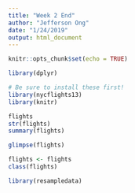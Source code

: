 ```yaml
---
title: "Week 2 End"
author: "Jefferson Ong"
date: "1/24/2019"
output: html_document
---
```


```r
knitr::opts_chunk$set(echo = TRUE)
```

```r
library(dplyr)

# Be sure to install these first!
library(nycflights13)
library(knitr)
```

```r
flights
str(flights)
summary(flights)
```
```r
glimpse(flights)
```
```r
flights <- flights
class(flights)
```

```r
library(resampledata)
```






































